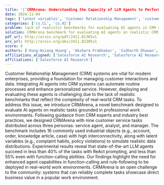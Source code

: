 ```yaml
---
title: '{'CRMArena: Understanding the Capacity of LLM Agents to Perform Professional CRM Tasks in Realistic Environments'}'
date: 2024-11-04
tags: ['latent variables', 'Customer Relationship Management', 'customer service tasks', 'AI agents', 'rule-following', 'data distributions', 'agent capabilities', 'benchmarking', 'realistic tasks', 'function-calling', 'professional work environments']
categories: ['cs.CL', 'cs.AI']
problem: lack of realistic benchmarks for evaluating AI agents in CRM systems
solution: CRMArena benchmark for evaluating AI agents on realistic CRM tasks
pdf_url: http://arxiv.org/pdf/2411.02305v1
arx_url: http://arxiv.org/abs/2411.02305v1
score: 6
authors: ['Kung-Hsiang Huang', 'Akshara Prabhakar', 'Sidharth Dhawan', 'Yixin Mao', 'Huan Wang', 'Silvio Savarese', 'Caiming Xiong', 'Philippe Laban', 'Chien-Sheng Wu']
affiliations_aligned: ['Salesforce AI Research', 'Salesforce AI Research', 'Salesforce AI Research', 'Salesforce AI Research', 'Salesforce AI Research', 'Salesforce AI Research', 'Salesforce AI Research', 'Salesforce AI Research', 'Salesforce AI Research']
affiliations: ['Salesforce AI Research']
---
```



Customer Relationship Management (CRM) systems are vital for modern enterprises, providing a foundation for managing customer interactions and data. Integrating AI agents into CRM systems can automate routine processes and enhance personalized service. However, deploying and evaluating these agents is challenging due to the lack of realistic benchmarks that reflect the complexity of real-world CRM tasks. To address this issue, we introduce CRMArena, a novel benchmark designed to evaluate AI agents on realistic tasks grounded in professional work environments. Following guidance from CRM experts and industry best practices, we designed CRMArena with nine customer service tasks distributed across three personas: service agent, analyst, and manager. The benchmark includes 16 commonly used industrial objects (e.g., account, order, knowledge article, case) with high interconnectivity, along with latent variables (e.g., complaint habits, policy violations) to simulate realistic data distributions. Experimental results reveal that state-of-the-art LLM agents succeed in less than 40% of the tasks with ReAct prompting, and less than 55% even with function-calling abilities. Our findings highlight the need for enhanced agent capabilities in function-calling and rule-following to be deployed in real-world work environments. CRMArena is an open challenge to the community: systems that can reliably complete tasks showcase direct business value in a popular work environment.